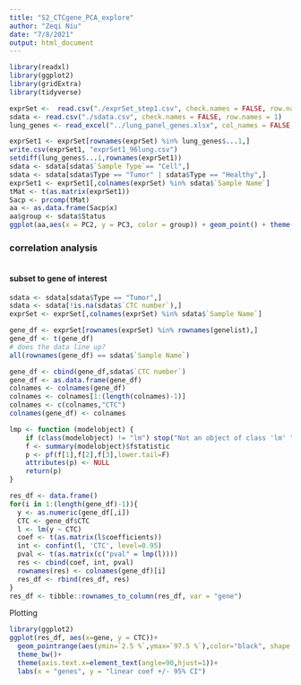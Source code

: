 ```yaml
---
title: "S2_CTCgene_PCA_explore"
author: "Zeqi Niu"
date: "7/8/2021"
output: html_document
---
```

```r
library(readxl)
library(ggplot2)
library(gridExtra)
library(tidyverse)
```

```r
exprSet <-  read.csv("./exprSet_step1.csv", check.names = FALSE, row.names = 1)
sdata <- read.csv("./sdata.csv", check.names = FALSE, row.names = 1)
lung_genes <- read_excel("../lung_panel_genes.xlsx", col_names = FALSE, sheet = "96panel")
```

```r
exprSet1 <- exprSet[rownames(exprSet) %in% lung_genes$...1,]
write.csv(exprSet1, "exprSet1_96lung.csv")
setdiff(lung_genes$...1,rownames(exprSet1))
sdata <- sdata[sdata$`Sample Type`== "Cell",]
sdata <- sdata[sdata$Type == "Tumor" | sdata$Type == "Healthy",]
exprSet1 <- exprSet1[,colnames(exprSet) %in% sdata$`Sample Name`]
tMat <- t(as.matrix(exprSet1))
Sacp <- prcomp(tMat)
aa <- as.data.frame(Sacp$x)
aa$group <- sdata$Status
ggplot(aa,aes(x = PC2, y = PC3, color = group)) + geom_point() + theme(legend.position = "top")

```



### correlation analysis

```r

```

#### subset to gene of interest

```r
sdata <- sdata[sdata$Type == "Tumor",]
sdata <- sdata[!is.na(sdata$`CTC number`),]
exprSet <- exprSet[,colnames(exprSet) %in% sdata$`Sample Name`]
```
```r
gene_df <- exprSet[rownames(exprSet) %in% rownames(genelist),]
gene_df <- t(gene_df)
# does the data line up?
all(rownames(gene_df) == sdata$`Sample Name`)

gene_df <- cbind(gene_df,sdata$`CTC number`)
gene_df <- as.data.frame(gene_df)
colnames <- colnames(gene_df)
colnames <- colnames[1:(length(colnames)-1)]
colnames <- c(colnames,"CTC")
colnames(gene_df) <- colnames
```
```r
lmp <- function (modelobject) {
    if (class(modelobject) != "lm") stop("Not an object of class 'lm' ")
    f <- summary(modelobject)$fstatistic
    p <- pf(f[1],f[2],f[3],lower.tail=F)
    attributes(p) <- NULL
    return(p)
}

res_df <- data.frame()
for(i in 1:(length(gene_df)-1)){
  y <- as.numeric(gene_df[,i])
  CTC <- gene_df$CTC
  l <- lm(y ~ CTC)
  coef <- t(as.matrix(l$coefficients))
  int <- confint(l, 'CTC', level=0.95)
  pval <- t(as.matrix(c("pval" = lmp(l))))
  res <- cbind(coef, int, pval)
  rownames(res) <- colnames(gene_df)[i]
  res_df <- rbind(res_df, res)
}
res_df <- tibble::rownames_to_column(res_df, var = "gene")
```
Plotting
```r
library(ggplot2)
ggplot(res_df, aes(x=gene, y = CTC))+
  geom_pointrange(aes(ymin=`2.5 %`,ymax=`97.5 %`),color="black", shape = 18)+
  theme_bw()+
  theme(axis.text.x=element_text(angle=90,hjust=1))+
  labs(x = "genes", y = "linear coef +/- 95% CI")
```

